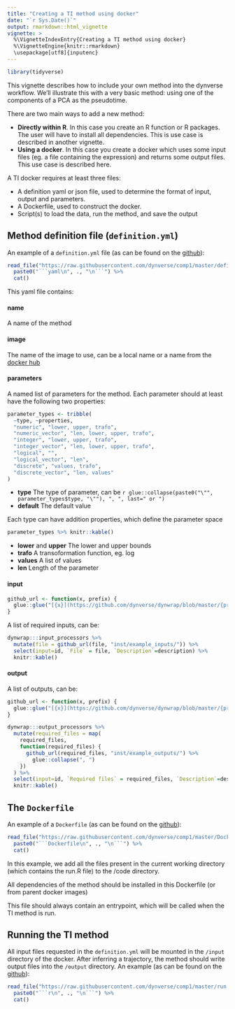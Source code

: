```yaml
---
title: "Creating a TI method using docker"
date: "`r Sys.Date()`"
output: rmarkdown::html_vignette
vignette: >
  %\VignetteIndexEntry{Creating a TI method using docker}
  %\VignetteEngine{knitr::rmarkdown}
  \usepackage[utf8]{inputenc}
---
```


```r
library(tidyverse)
```

This vignette describes how to include your own method into the dynverse workflow. We'll illustrate this with a very basic method: using one of the components of a PCA as the pseudotime.

There are two main ways to add a new method:

* **Directly within R**. In this case you create an R function or R packages. The user will have to install all dependencies. This is use case is described in another vignette.
* **Using a docker**. In this case you create a docker which uses some input files (eg. a file containing the expression) and returns some output files. This use case is described here.

A TI docker requires at least three files:

* A definition yaml or json file, used to determine the format of input, output and parameters.
* A Dockerfile, used to construct the docker.
* Script(s) to load the data, run the method, and save the output

## Method definition file (`definition.yml`)

An example of a `definition.yml` file (as can be found on the [github](https://github.com/dynverse/comp1)):

```r
read_file("https://raw.githubusercontent.com/dynverse/comp1/master/definition.yml") %>%
  paste0("```yaml\n", ., "\n```") %>% 
  cat()
```

This yaml file contains:

#### name
A name of the method

#### image

The name of the image to use, can be a local name or a name from the [docker hub](https://hub.docker.com/)

#### parameters
A named list of parameters for the method. Each parameter should at least have the following two properties:

```r
parameter_types <- tribble(
  ~type, ~properties,
  "numeric", "lower, upper, trafo",
  "numeric_vector", "len, lower, upper, trafo",
  "integer", "lower, upper, trafo",
  "integer_vector", "len, lower, upper, trafo",
  "logical", "",
  "logical_vector", "len",
  "discrete", "values, trafo",
  "discrete_vector", "len, values"
)
```


- **type** The type of parameter, can be `r glue::collapse(paste0("\"", parameter_types$type, "\""), ", ", last=" or ")`
- **default** The default value
    
Each type can have addition properties, which define the parameter space

```r
parameter_types %>% knitr::kable()
```

- **lower** and **upper** The lower and upper bounds
- **trafo** A transoformation function, eg. log
- **values** A list of values
- **len** Length of the parameter

#### input
```r
github_url <- function(x, prefix) {
  glue::glue("[{x}](https://github.com/dynverse/dynwrap/blob/master/{prefix}{x})")
}
```

A list of required inputs, can be:
```r
dynwrap:::input_processors %>% 
  mutate(file = github_url(file, "inst/example_inputs/")) %>% 
  select(input=id, `File` = file, `Description`=description) %>% 
  knitr::kable()
```


#### output

A list of outputs, can be:

```r
github_url <- function(x, prefix) {
  glue::glue("[{x}](https://github.com/dynverse/dynwrap/blob/master/{prefix}{x})")
}

dynwrap:::output_processors %>% 
  mutate(required_files = map(
    required_files, 
    function(required_files) {
      github_url(required_files, "inst/example_outputs/") %>% 
        glue::collapse(", ")
    })
  ) %>% 
  select(input=id, `Required files` = required_files, `Description`=description) %>% 
  knitr::kable()
```


## The `Dockerfile`

An example of a `Dockerfile` (as can be found on the [github](https://github.com/dynverse/comp1)):

```r
read_file("https://raw.githubusercontent.com/dynverse/comp1/master/Dockerfile") %>%
  paste0("```Dockerfile\n", ., "\n```") %>% 
  cat()
```

In this example, we add all the files present in the current working directory (which contains the run.R file) to the /code directory.

All dependencies of the method should be installed in this Dockerfile (or from parent docker images)

This file should always contain an entrypoint, which will be called when the TI method is run.

## Running the TI method

All input files requested in the `definition.yml` will be mounted in the `/input` directory of the docker. After inferring a trajectory, the method should write output files into the `/output` directory. An example (as can be found on the [github](https://github.com/dynverse/comp1)):

```r
read_file("https://raw.githubusercontent.com/dynverse/comp1/master/run.R") %>%
  paste0("```r\n", ., "\n```") %>% 
  cat()
```
